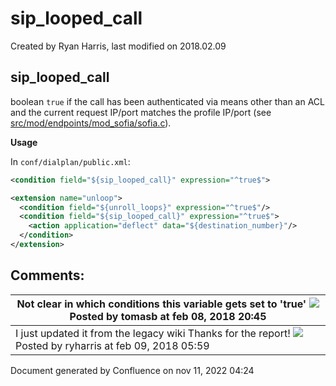 
# sip_looped_call 

 Created by  Ryan Harris, last modified on 2018.02.09

## sip_looped_call

boolean `true` if the call has been authenticated via means other than an ACL and the current request IP/port matches the profile IP/port (see [src/mod/endpoints/mod\_sofia/sofia.c](https://freeswitch.org/stash/projects/FS/repos/freeswitch/browse/src/mod/endpoints/mod%5Fsofia/sofia.c)).

**Usage**

In `conf/dialplan/public.xml`:

```xml
<condition field="${sip_looped_call}" expression="^true$">
```

```xml
<extension name="unloop">
  <condition field="${unroll_loops}" expression="^true$"/>
  <condition field="${sip_looped_call}" expression="^true$">
    <action application="deflect" data="${destination_number}"/>
  </condition>
</extension>
```

## Comments:

| Not clear in which conditions this variable gets set to 'true' ![](/images/icons/contenttypes/comment_16.png) Posted by tomasb at feb 08, 2018 20:45  |
| ---------------------------------------------------------------------------------------------------------------------------------------------------- |
| I just updated it from the legacy wiki Thanks for the report! ![](/images/icons/contenttypes/comment_16.png) Posted by ryharris at feb 09, 2018 05:59 |

Document generated by Confluence on nov 11, 2022 04:24
